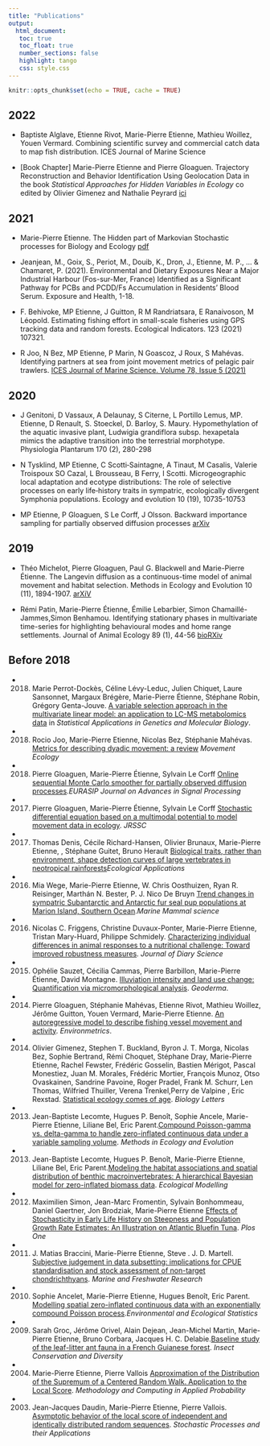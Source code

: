 ```yaml
---
title: "Publications"
output: 
  html_document:
   toc: true
   toc_float: true
   number_sections: false
   highlight: tango
   css: style.css
---
```


```r
knitr::opts_chunk$set(echo = TRUE, cache = TRUE)
```




## 2022

* Baptiste Alglave, Etienne Rivot, Marie-Pierre Etienne, Mathieu Woillez, Youen Vermard.  Combining scientific survey and commercial catch data to map fish distribution. ICES Journal of Marine Science 

* [Book Chapter] Marie-Pierre Etienne and Pierre Gloaguen. Trajectory Reconstruction and Behavior Identification Using Geolocation Data  in the book *Statistical Approaches for Hidden Variables in Ecology* co edited by Olivier Gimenez and Nathalie Peyrard [ici](https://www.iste.co.uk/book.php?id=1859)



## 2021

* Marie-Pierre Etienne. The Hidden part of Markovian Stochastic processes for Biology and Ecology [pdf](MesPapiers/2021_hdr_etienne.pdf)

* Jeanjean, M., Goix, S., Periot, M., Douib, K., Dron, J., Etienne, M. P., ... & Chamaret, P. (2021). Environmental and Dietary Exposures Near a Major Industrial Harbour (Fos-sur-Mer, France) Identified as a Significant Pathway for PCBs and PCDD/Fs Accumulation in Residents’ Blood Serum. Exposure and Health, 1-18.

* F. Behivoke, MP Etienne, J Guitton, R M Randriatsara, E Ranaivoson, M Léopold. Estimating fishing effort in small-scale fisheries using GPS tracking data and random forests. Ecological Indicators. 123 (2021) 107321.

* R Joo, N Bez, MP Etienne, P Marin, N Goascoz, J Roux, S Mahévas. Identifying partners at sea from joint movement metrics of pelagic pair trawlers. [ICES Journal of Marine Science. Volume 78, Issue 5 (2021)](https://academic.oup.com/icesjms/article-abstract/78/5/1758/6276504)


## 2020

- J Genitoni, D Vassaux, A Delaunay, S Citerne, L Portillo Lemus,  MP. Etienne, D Renault, S. Stoeckel, D. Barloy, S. Maury. 
Hypomethylation of the aquatic invasive plant, Ludwigia grandiflora subsp. hexapetala mimics the adaptive transition into the terrestrial morphotype. Physiologia Plantarum 170 (2), 280-298

- N Tysklind, MP Etienne, C Scotti‐Saintagne, A Tinaut, M Casalis, Valerie Troispoux
SO Cazal, L Brousseau, B Ferry, I Scotti. Microgeographic local adaptation and ecotype distributions: The role of selective processes on early life‐history traits in sympatric, ecologically divergent Symphonia populations. Ecology and evolution 10 (19), 10735-10753
		
- MP Etienne, P Gloaguen, S Le Corff, J Olsson. Backward importance sampling for partially observed diffusion processes
[arXiv](https://arxiv.org/abs/2002.05438)



## 2019  

- Théo Michelot, Pierre Gloaguen, Paul G. Blackwell and  Marie-Pierre Étienne. The Langevin diffusion as a continuous-time model of animal movement and habitat selection. Methods in Ecology and Evolution 10 (11), 1894-1907. [arXiV](https://arxiv.org/abs/1810.10213)


- Rémi Patin, Marie-Pierre Étienne, Émilie Lebarbier, Simon Chamaillé-Jammes,Simon Benhamou. Identifying stationary phases in multivariate time-series for highlighting behavioural modes and home range settlements. Journal of Animal Ecology 89 (1), 44-56 [bioRXiv](https://www.biorxiv.org/content/10.1101/444794v1)




## Before 2018


- 2018. Marie Perrot-Dockès, Céline Lévy-Leduc, Julien Chiquet, Laure Sansonnet, Margaux Brégère, Marie-Pierre Étienne,  Stéphane Robin, Grégory Genta-Jouve.  [A variable selection approach in the multivariate
linear model: an application to LC-MS
metabolomics data](MesPapiers/2018_Perrot+StatAppliInGenetics.pdf) in *Statistical Applications in Genetics and Molecular Biology*.

- 2018. Rocio Joo, Marie-Pierre Etienne, Nicolas Bez,  Stéphanie Mahévas. [Metrics for describing dyadic movement: a review](MesPapiers/2018_Joo+MovemenetEcology.pdf) *Movement Ecology*

- 2018. Pierre Gloaguen, Marie-Pierre Étienne, Sylvain Le Corff [Online sequential Monte Carlo smoother for partially observed diffusion processes](MesPapiers/2018_Gloaguen+EURASIP.pdf).*EURASIP Journal on Advances in Signal Processing*

- 2017. Pierre Gloaguen, Marie-Pierre Étienne, Sylvain Le Corff [Stochastic differential equation based on a multimodal potential to model movement data in ecology](MesPapiers/2017_Gloaguen+JRSSC.pdf). *JRSSC* 

- 2017. Thomas Denis, Cécile Richard-Hansen, Olivier Brunaux, Marie-Pierre Etienne, , Stéphane Guitet, Bruno Herault [Biological traits, rather than environment, shape detection curves of large vertebrates in neotropical rainforests]()*Ecological Applications*

- 2016. Mia Wege, Marie-Pierre Etienne,  W. Chris Oosthuizen, Ryan R. Reisinger, Marthán N. Bester, P. J. Nico De Bruyn [Trend changes in sympatric Subantarctic and Antarctic fur seal pup populations at Marion Island, Southern Ocean](MesPapiers/2016_Wege+MarineMammalScience.pdf).*Marine Mammal science*

- 2016. Nicolas C. Friggens, Christine Duvaux-Ponter, Marie-Pierre Etienne, Tristan Mary-Huard, Philippe Schmidely.  [Characterizing individual differences in animal responses to a nutritional challenge: Toward improved robustness measures](MesPapiers/2016_Friggens+JDS.pdf). *Journal of Diary Science*


- 2015. Ophélie Sauzet, Cécilia Cammas, Pierre Barbillon, Marie-Pierre Étienne, David Montagne. [Illuviation intensity and land use change: Quantification via micromorphological analysis](MesPapiers/2015_Sauzet+Geoderma.pdf). *Geoderma*.

- 2014. Pierre Gloaguen, Stéphanie Mahévas, Etienne Rivot, Mathieu Woillez, Jérôme Guitton, Youen Vermard, Marie-Pierre Etienne. [An autoregressive model to describe fishing vessel movement and activity](MesPapiers/2014_Gloaguen+Environmetrics.pdf). *Environmetrics*.

- 2014. Olivier Gimenez, Stephen T. Buckland, Byron J. T. Morga, Nicolas Bez, Sophie Bertrand, Rémi Choquet, Stéphane Dray, Marie-Pierre Etienne, Rachel Fewster, Frédéric Gosselin, Bastien Mérigot, Pascal Monestiez,  Juan M. Morales, Frédéric Mortier, François Munoz, Otso Ovaskainen,
Sandrine Pavoine, Roger Pradel, Frank M. Schurr, Len Thomas, Wilfried Thuiller, Verena Trenkel,Perry de Valpine , Eric Rexstad. [Statistical ecology comes of age](MesPapiers/2014_Gimenez+BiologyLetters.pdf). *Biology Letters*


- 2013. Jean-Baptiste Lecomte, Hugues P. Benoît, Sophie Ancele,  Marie-Pierre Etienne, Liliane Bel, Eric Parent.[Compound Poisson-gamma vs. delta-gamma to handle zero-inflated continuous data under a variable sampling volume](2013_Lecomte+Methods_in_Ecology_and_Evolution.pdf). *Methods in Ecology and Evolution*

- 2013. Jean-Baptiste Lecomte, Hugues P. Benoît, Marie-Pierre Etienne, Liliane  Bel, Eric Parent.[Modeling the habitat associations and spatial distribution of benthic
macroinvertebrates: A hierarchical Bayesian model for zero-inflated
biomass data](MesPapiers/2013_Lecomte+EcologicalModelling.pdf). *Ecological Modelling*

- 2012. Maximilien Simon, Jean-Marc Fromentin, Sylvain Bonhommeau, Daniel Gaertner, Jon Brodziak, Marie-Pierre Etienne [Effects of Stochasticity in Early Life History on Steepness and Population Growth Rate Estimates: An Illustration on Atlantic Bluefin Tuna](MesPapiers/2012_Simon+PlosOne.pdf). *Plos One*

- 2011. J. Matias Braccini, Marie-Pierre Etienne,  Steve . J. D. Martell. [Subjective judgement in data subsetting: implications for CPUE standardisation and stock assessment of non-target chondrichthyans](MesPapiers/2011_Braccini+Marine_and_Freshwater_Research.pdf). *Marine and Freshwater Research*


- 2010. Sophie Ancelet, Marie-Pierre Etienne, Hugues Benoît, Eric Parent. [Modelling spatial zero-inflated continuous data with an exponentially compound Poisson process](MesPapiers/2010_Ancelet+ESS.pdf).*Environmental and Ecological Statistics*

- 2009. Sarah Groc, Jérôme Orivel, Alain Dejean, Jean-Michel Martin, Marie-Pierre Etienne, Bruno Corbara, Jacques H. C. Delabie.[Baseline study of the leaf-litter ant fauna in a French Guianese forest](MesPapiers/2009_Groc+icad.pdf). *Insect Conservation and Diversity*

- 2004. Marie-Pierre Etienne, Pierre Vallois [Approximation of the Distribution of the Supremum of a Centered Random Walk. Application to the Local Score](MesPapiers/2004_Etienne+MCAP.pdf). *Methodology and Computing in Applied Probability*

- 2003. Jean-Jacques Daudin, Marie-Pierre Etienne, Pierre Vallois. [Asymptotic behavior of the local score of independent and identically distributed random sequences](MesPapiers/2003_Daudin+SPA.pdf). *Stochastic Processes and their Applications*
